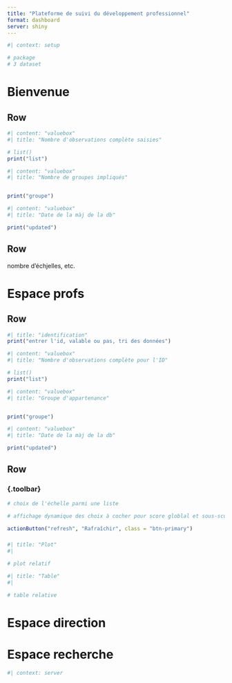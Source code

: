 ```yaml
---
title: "Plateforme de suivi du développement professionnel"
format: dashboard
server: shiny
---
```



```r
#| context: setup

# package
# 3 dataset
```

# Bienvenue

## Row {height=30%}

```r
#| content: "valuebox"
#| title: "Nombre d'observations complète saisies"

# list()
print("list")

```

```r
#| content: "valuebox"
#| title: "Nombre de groupes impliqués"


print("groupe")


```

```r
#| content: "valuebox"
#| title: "Date de la màj de la db"

print("updated")


```

## Row {height=20%}

::: {.card title="Source des données"}

nombre d'échjelles, etc.
:::

# Espace profs

## Row {height=30%}

```r
#| title: "identification"
print("entrer l'id, valable ou pas, tri des données")

```

```r
#| content: "valuebox"
#| title: "Nombre d'observations complète pour l'ID"

# list()
print("list")

```

```r
#| content: "valuebox"
#| title: "Groupe d'appartenance"


print("groupe")


```

```r
#| content: "valuebox"
#| title: "Date de la màj de la db"

print("updated")


```

## Row {height=70%}


### {.toolbar} {width=30%}

```r

# choix de l'échelle parmi une liste

# affichage dynamique des choix à cocher pour score globlal et sous-scores selon disponibilités

actionButton("refresh", "Rafraîchir", class = "btn-primary")
```

### {.tabset}

```r
#| title: "Plot"
#| 

# plot relatif

```


```r
#| title: "Table"
#| 

# table relative

```


# Espace direction

# Espace recherche


```r
#| context: server


```
